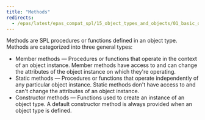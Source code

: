 ```yaml
---
title: "Methods"
redirects:
  - /epas/latest/epas_compat_spl/15_object_types_and_objects/01_basic_object_concepts/02_methods/ #generated for docs/epas/reorg-role-use-case-mode
---
```


<div id="methods" class="registered_link"></div>

Methods are SPL procedures or functions defined in an object type. Methods are categorized into three general types:

-   Member methods &mdash; Procedures or functions that operate in the context of an object instance. Member methods have access to and can change the attributes of the object instance on which they're operating.
-   Static methods &mdash; Procedures or functions that operate independently of any particular object instance. Static methods don't have access to and can't change the attributes of an object instance.
-   Constructor methods &mdash; Functions used to create an instance of an object type. A default constructor method is always provided when an object type is defined.
